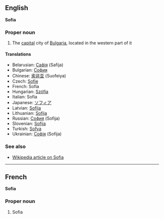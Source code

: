 ==English==
'''Sofia'''

===Proper noun===

# The [[capital]] city of [[Bulgaria]], located in the western part of it

====Translations====

*Belarusian: [[Сафія]] (Safija)
*Bulgarian: [[София]]
*Chinese: [[索非亚]] (Suofeiya)
*Czech: [[Sofie]]
*French: Sofia
*Hungarian: [[Szófia]]
*Italian: Sofia
*Japanese: [[ソフィア]]
*Latvian: [[Sofija]]
*Lithuanian: [[Sofija]]
*Russian: [[София]] (Sofija)
*Slovenian: [[Sofija]]
*Turkish: [[Sofya]]
*Ukrainian: [[Софія]] (Sofija)

===See also===

*[[w:Sofia|Wikipedia article on Sofia]]

----
==French==
'''Sofia'''

===Proper noun===

#Sofia
